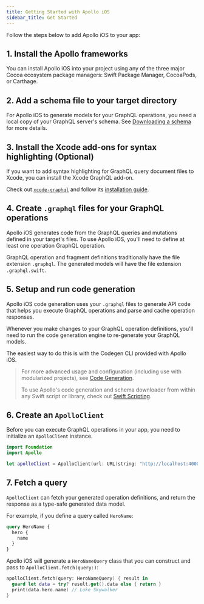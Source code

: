 ```yaml
---
title: Getting Started with Apollo iOS
sidebar_title: Get Started
---
```



Follow the steps below to add Apollo iOS to your app:

## 1. Install the Apollo frameworks

You can install Apollo iOS into your project using any of the three major Cocoa ecosystem package managers: Swift Package Manager, CocoaPods, or Carthage.

<a name="spm-package-installation" />
<SPMPackageInstallationPanel />

<a name="spm-xcode-installation" />
<SPMXcodeInstallationPanel />

<a name="cocoapods-installation" />
<PodsInstallationPanel />

<a name="carthage-installation" />
<CarthageInstallationPanel />

## 2. Add a schema file to your target directory

For Apollo iOS to generate models for your GraphQL operations, you need a local copy of your GraphQL server's schema. See [Downloading a schema](./downloading-schema/) for more details.

## 3. Install the Xcode add-ons for syntax highlighting (Optional)

If you want to add syntax highlighting for GraphQL query document files to Xcode, you can install the Xcode GraphQL add-on.

Check out [`xcode-graphql`](https://github.com/apollographql/xcode-graphql) and follow its [installation guide](https://github.com/apollographql/xcode-graphql#installation).

## 4. Create `.graphql` files for your GraphQL operations

Apollo iOS generates code from the GraphQL queries and mutations defined in your target's files. To use Apollo iOS, you'll need to define at least one operation GraphQL operation.

GraphQL operation and fragment definitions traditionally have the file extension `.graphql`. The generated models will have the file extension `.graphql.swift`.

## 5. Setup and run code generation

Apollo iOS code generation uses your `.graphql` files to generate API code that helps you execute GraphQL operations and parse and cache operation responses.

Whenever you make changes to your GraphQL operation definitions, you'll need to run the code generation engine to re-generate your GraphQL models.

The easiest way to do this is with the Codegen CLI provided with Apollo iOS.

> For more advanced usage and configuration (including use with modularized projects), see [Code Generation](./code-generation).
>
> To use Apollo's code generation and schema downloader from within any Swift script or library, check out [Swift Scripting](./swift-scripting).

<a name="spm-run-codegen" />
<SPMSetupCodegenPanel />

<a name="pods-run-codegen" />
<PodsSetupCodegenPanel />

## 6. Create an `ApolloClient`

Before you can execute GraphQL operations in your app, you need to initialize an `ApolloClient` instance.

```swift
import Foundation
import Apollo

let apolloClient = ApolloClient(url: URL(string: "http://localhost:4000/graphql")!)
```

## 7. Fetch a query

`ApolloClient` can fetch your generated operation definitions, and return the response as a type-safe generated data model.

For example, if you define a query called `HeroName`:

```graphql
query HeroName {
  hero {
    name
  }
}
```

Apollo iOS will generate a `HeroNameQuery` class that you can construct and pass to `ApolloClient.fetch(query:)`:

```swift
apolloClient.fetch(query: HeroNameQuery) { result in
  guard let data = try? result.get().data else { return }
  print(data.hero.name) // Luke Skywalker
}
```
